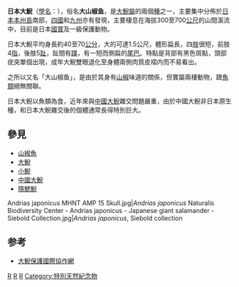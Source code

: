 {{Speciesbox 
| taxon = Andrias japonicus
| authority = Temminck, 1837
| status = NT
| status_system = iucn3.1
| image = Andrias japonicus.jpg
| image_caption = 兵庫縣豊岡市城崎海洋世界
}}
'''日本大鯢'''（[[學名|學名]]：''{{lang|la|Andrias japonicus}}''），俗名'''大山椒鱼'''，是[[大鯢|大鯢屬]]的兩個[[種|種]]之一，主要集中分佈於[[日本|日本]][[本州島|本州島]]南部，[[四國|四國]]和[[九州_(日本)|九州]]亦有發現，主要棲息在海拔300至700[[公尺|公尺]]的山間溪流中，目前是日本[[國寶|國寶]]及一級保護動物。

日本大鯢平均身長約40至70[[公分|公分]]，大的可達1.5公尺，體形扁長，四[[肢|肢]]很短，前肢4[[手指|指]]，後肢5[[趾|趾]]，趾間有[[蹼|蹼]]，有一短而側扁的[[尾巴|尾巴]]。特點是背部有黑色斑點，頭部疣突單個出現，成年大鯢雙眼退化至身體兩側肉質皮褶内而不易看出。

之所以又名「大山椒鱼」，是由於其身有[[山椒|山椒]]味道的關係，但實屬兩棲動物，跟[[魚類|魚類]]絕無關聯。

日本大鲵以魚類為食，近年來與[[中國大鲵|中國大鲵]]雜交問題嚴重，由於中國大鲵非日本原生種，和日本大鲵雜交後的個體通常長得特別巨大。

== 參見 ==
*[[山椒魚|山椒魚]]
*[[大鯢|大鯢]]
*[[小鯢|小鯢]]
*[[中國大鯢|中國大鯢]]
*[[隱鰓鯢|隱鰓鯢]]

<gallery>
Andrias japonicus MHNT AMP 15 Skull.jpg|''Andrias japonicus''
Naturalis Biodiversity Center - Andrias japonicus - Japanese giant salamander - Siebold Collection.jpg|''Andrias japonicus'', Siebold collection
</gallery>

== 参考 ==
*[http://www.giant-salamander.com/view.asp?id=52 大鯢保護國際協作網] {{Wayback|url=http://www.giant-salamander.com/view.asp?id=52 |date=20051018081922 }}
{{Authority control}}
{{Taxonbar|from=Q112045}}

[[Category:大鯢屬|R]]
[[Category:日本兩棲動物|R]]
[[Category:1837年描述的动物|R]]
[[Category:特別天然紀念物|Category:特別天然紀念物]]